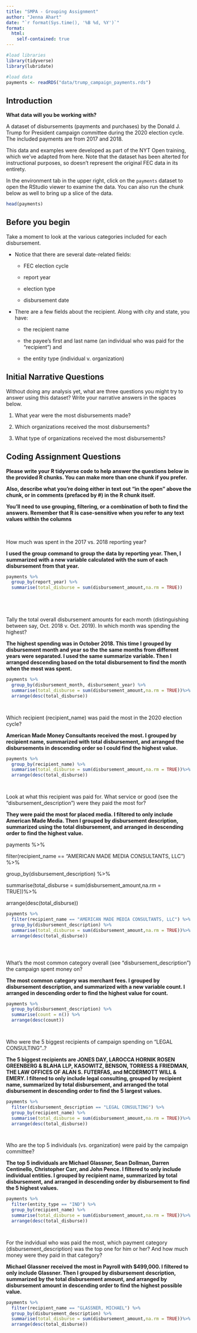 ```yaml
---
title: "SMPA - Grouping Assignment"
author: "Jenna Ahart"
date: "`r format(Sys.time(), '%B %d, %Y')`"
format:
  html:
    self-contained: true
---
```


```r

#load libraries
library(tidyverse)
library(lubridate)

#load data
payments <- readRDS("data/trump_campaign_payments.rds")

```

## Introduction

**What data will you be working with?**

A dataset of disbursements (payments and purchases) by the Donald J. Trump for President campaign committee during the 2020 election cycle. The included payments are from 2017 and 2018.

This data and examples were developed as part of the NYT Open training, which we've adapted from here. Note that the dataset has been alterted for instructional purposes, so doesn't represent the original FEC data in its entirety.

In the environment tab in the upper right, click on the `payments` dataset to open the RStudio viewer to examine the data. You can also run the chunk below as well to bring up a slice of the data.

```r

head(payments)


```

## Before you begin

Take a moment to look at the various categories included for each disbursement.

-   Notice that there are several date-related fields:

    -   FEC election cycle

    -   report year

    -   election type

    -   disbursement date

-   There are a few fields about the recipient. Along with city and state, you have:

    -   the recipient name

    -   the payee's first and last name (an individual who was paid for the "recipient") and

    -   the entity type (individual v. organization)

## Initial Narrative Questions

Without doing any analysis yet, what are three questions you might try to answer using this dataset? Write your narrative answers in the spaces below.

1.  What year were the most disbursements made?

2.  Which organizations received the most disbursements?

3.  What type of organizations received the most disbursements?

## Coding Assignment Questions

**Please write your R tidyverse code to help answer the questions below in the provided R chunks. You can make more than one chunk if you prefer.**

**Also, describe what you're doing either in text out "in the open" above the chunk, or in comments (prefaced by #) in the R chunk itself.**

**You'll need to use grouping, filtering, or a combination of both to find the answers. Remember that R is case-sensitive when you refer to any text values within the columns**

<br>

How much was spent in the 2017 vs. 2018 reporting year?

**I used the group command to group the data by reporting year. Then, I summarized with a new variable calculated with the sum of each disbursement from that year.**

```r

payments %>% 
  group_by(report_year) %>% 
  summarise(total_disburse = sum(disbursement_amount,na.rm = TRUE))






```

Tally the total overall disbursement amounts for each month (distinguishing between say, Oct. 2018 v. Oct. 2019). In which month was spending the highest?

**The highest spending was in October 2018. This time I grouped by disbursement month and year so the the same months from different years were separated. I used the same summarize variable. Then I arranged descending based on the total disbursement to find the month when the most was spent.**

```r


payments %>% 
  group_by(disbursement_month, disbursement_year) %>% 
  summarise(total_disburse = sum(disbursement_amount,na.rm = TRUE))%>%
  arrange(desc(total_disburse))




```

Which recipient (recipient_name) was paid the most in the 2020 election cycle?

**American Made Money Consultants received the most. I grouped by recipient name, summarized with total disbursement, and arranged the disbursements in descending order so I could find the highest value.**

```r


payments %>% 
  group_by(recipient_name) %>% 
  summarise(total_disburse = sum(disbursement_amount,na.rm = TRUE))%>%
  arrange(desc(total_disburse))




```

Look at what this recipient was paid for. What service or good (see the "disbursement_description") were they paid the most for?

**They were paid the most for placed media. I filtered to only include American Made Media. Then I grouped by disbursement description, summarized using the total disbursement, and arranged in descending order to find the highest value.**

payments %\>%

filter(recipient_name == "AMERICAN MADE MEDIA CONSULTANTS, LLC") %\>%

group_by(disbursement_description) %\>%

summarise(total_disburse = sum(disbursement_amount,na.rm = TRUE))%\>%

arrange(desc(total_disburse))

```r

payments %>% 
  filter(recipient_name == "AMERICAN MADE MEDIA CONSULTANTS, LLC") %>%
  group_by(disbursement_description) %>% 
  summarise(total_disburse = sum(disbursement_amount,na.rm = TRUE))%>%
  arrange(desc(total_disburse))





```

What's the most common category overall (see "disbursement_description") the campaign spent money on?

**The most common category was merchant fees. I grouped by disbursement description, and summarized with a new variable count. I arranged in descending order to find the highest value for count.**

```r

payments %>% 
  group_by(disbursement_description) %>% 
  summarise(count = n()) %>%
  arrange(desc(count))




```

Who were the 5 biggest recipients of campaign spending on "LEGAL CONSULTING"..?

**The 5 biggest recipients are JONES DAY, LAROCCA HORNIK ROSEN GREENBERG & BLAHA LLP, KASOWITZ, BENSON, TORRESS & FRIEDMAN, THE LAW OFFICES OF ALAN S. FUTERFAS, and MCDERMOTT WILL & EMERY. I filtered to only include legal consulting, grouped by recipient name, summarized by total disbursement, and arranged the total disbursement in descending order to find the 5 largest values.**

```r


payments %>% 
  filter(disbursement_description == "LEGAL CONSULTING") %>%
  group_by(recipient_name) %>% 
  summarise(total_disburse = sum(disbursement_amount,na.rm = TRUE))%>%
  arrange(desc(total_disburse))




```

Who are the top 5 individuals (vs. organization) were paid by the campaign committee?

**The top 5 individuals are Michael Glassner, Sean Dollman, Darren Centinello, Christopher Carr, and John Pence. I filtered to only include individual entities. I grouped by recipient name, summarized by total disbursement, and arranged in descending order by disbursement to find the 5 highest values.**

```r


payments %>%
  filter(entity_type == "IND") %>%
  group_by(recipient_name) %>% 
  summarise(total_disburse = sum(disbursement_amount,na.rm = TRUE))%>%
  arrange(desc(total_disburse))




```

For the indvidual who was paid the most, which payment category (disbursement_description) was the top one for him or her? And how much money were they paid in that category?

**Michael Glassner received the most in Payroll with \$499,000. I filtered to only include Glassner. Then I grouped by disbursement description, summarized by the total disbursement amount, and arranged by disbursement amount in descending order to find the highest possible value.**

```r


payments %>%
  filter(recipient_name == "GLASSNER, MICHAEL") %>%
  group_by(disbursement_description) %>% 
  summarise(total_disburse = sum(disbursement_amount,na.rm = TRUE))%>%
  arrange(desc(total_disburse))




```
